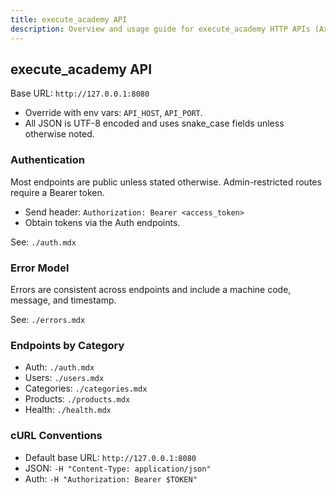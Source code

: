 ```yaml
---
title: execute_academy API
description: Overview and usage guide for execute_academy HTTP APIs (Axum)
---
```


## execute_academy API

Base URL: `http://127.0.0.1:8080`

- Override with env vars: `API_HOST`, `API_PORT`.
- All JSON is UTF-8 encoded and uses snake_case fields unless otherwise noted.

### Authentication

Most endpoints are public unless stated otherwise. Admin-restricted routes require a Bearer token.

- Send header: `Authorization: Bearer <access_token>`
- Obtain tokens via the Auth endpoints.

See: `./auth.mdx`

### Error Model

Errors are consistent across endpoints and include a machine code, message, and timestamp.

See: `./errors.mdx`

### Endpoints by Category

- Auth: `./auth.mdx`
- Users: `./users.mdx`
- Categories: `./categories.mdx`
- Products: `./products.mdx`
- Health: `./health.mdx`

### cURL Conventions

- Default base URL: `http://127.0.0.1:8080`
- JSON: `-H "Content-Type: application/json"`
- Auth: `-H "Authorization: Bearer $TOKEN"`

